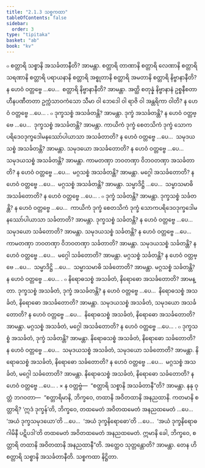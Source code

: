 ```yaml
---
title: "2.1.3 သစ္စကထာ"
tableOfContents: false
sidebar:
  order: 3
type: "tipitaka"
basket: "ab"
book: "kv"
---
```



<DynamicBreadcrumb />

<Division number="452" book="kv" e="ch" v="32" p="242">

<Paragraph number="1559" book="kv">
๐ စတ္တာရိ သစ္စာနိ အသင်္ခတာနီတိ? အာမန္တာ. စတ္တာရိ တာဏာနိ စတ္တာရိ လေဏာနိ စတ္တာရိ သရဏာနိ စတ္တာရိ ပရာယနာနိ စတ္တာရိ အစ္စုတာနိ စတ္တာရိ အမတာနိ စတ္တာရိ နိဗ္ဗာနာနီတိ? န ဟေဝံ ဝတ္တဗ္ဗေ …ပေ…  စတ္တာရိ နိဗ္ဗာနာနီတိ? အာမန္တာ. အတ္ထိ စတုန္နံ နိဗ္ဗာနာနံ ဥစ္စနီစတာ ဟီနပဏီတတာ ဥက္ကံသာဝကံသော သီမာ ဝါ ဘေဒေါ ဝါ ရာဇိ ဝါ အန္တရိကာ ဝါတိ? န ဟေဝံ ဝတ္တဗ္ဗေ …ပေ… .
</Paragraph>

<Paragraph number="1560" book="kv">
๐ ဒုက္ခသစ္စံ အသင်္ခတန္တိ? အာမန္တာ. ဒုက္ခံ အသင်္ခတန္တိ? န ဟေဝံ ဝတ္တဗ္ဗေ …ပေ…  ဒုက္ခသစ္စံ အသင်္ခတန္တိ? အာမန္တာ. ကာယိကံ ဒုက္ခံ စေတသိကံ ဒုက္ခံ သောကပရိဒေဝဒုက္ခဒေါမနဿော်ပါယာသာ အသင်္ခတာတိ? န ဟေဝံ ဝတ္တဗ္ဗေ …ပေ…  သမုဒယသစ္စံ အသင်္ခတန္တိ? အာမန္တာ. သမုဒယော အသင်္ခတောတိ? န ဟေဝံ ဝတ္တဗ္ဗေ …ပေ…  သမုဒယသစ္စံ အသင်္ခတန္တိ? အာမန္တာ. ကာမတဏှာ ဘဝတဏှာ ဝိဘဝတဏှာ အသင်္ခတာတိ? န ဟေဝံ ဝတ္တဗ္ဗေ …ပေ…  မဂ္ဂသစ္စံ အသင်္ခတန္တိ? အာမန္တာ. မဂ္ဂေါ အသင်္ခတောတိ? န ဟေဝံ ဝတ္တဗ္ဗေ …ပေ…  မဂ္ဂသစ္စံ အသင်္ခတန္တိ? အာမန္တာ. သမ္မာဒိဋ္ဌိ …ပေ…  သမ္မာသမာဓိ အသင်္ခတောတိ? န ဟေဝံ ဝတ္တဗ္ဗေ …ပေ… .
</Paragraph>

<Paragraph number="1561" book="kv">
๐ ဒုက္ခံ သင်္ခတန္တိ? အာမန္တာ. ဒုက္ခသစ္စံ သင်္ခတန္တိ? န ဟေဝံ ဝတ္တဗ္ဗေ …ပေ…  ကာယိကံ ဒုက္ခံ စေတသိကံ ဒုက္ခံ သောကပရိဒေဝဒုက္ခဒေါမနဿော်ပါယာသာ သင်္ခတာတိ? အာမန္တာ. ဒုက္ခသစ္စံ သင်္ခတန္တိ? န ဟေဝံ ဝတ္တဗ္ဗေ …ပေ…  သမုဒယော သင်္ခတောတိ? အာမန္တာ. သမုဒယသစ္စံ သင်္ခတန္တိ? န ဟေဝံ ဝတ္တဗ္ဗေ …ပေ…  ကာမတဏှာ ဘဝတဏှာ ဝိဘဝတဏှာ သင်္ခတာတိ? အာမန္တာ. သမုဒယသစ္စံ သင်္ခတန္တိ? န ဟေဝံ ဝတ္တဗ္ဗေ …ပေ…  မဂ္ဂေါ သင်္ခတောတိ? အာမန္တာ. မဂ္ဂသစ္စံ သင်္ခတန္တိ? န ဟေဝံ ဝတ္တဗ္ဗေ …ပေ…  သမ္မာဒိဋ္ဌိ …ပေ…  သမ္မာသမာဓိ သင်္ခတောတိ? အာမန္တာ. မဂ္ဂသစ္စံ သင်္ခတန္တိ? န ဟေဝံ ဝတ္တဗ္ဗေ …ပေ… .
</Paragraph>

</Division>
<Division number="453" book="kv" e="ch" v="32" p="243">

<Paragraph number="1562" book="kv">
๐ နိရောဓသစ္စံ အသင်္ခတံ, နိရောဓော အသင်္ခတောတိ? အာမန္တာ. ဒုက္ခသစ္စံ အသင်္ခတံ, ဒုက္ခံ အသင်္ခတန္တိ? န ဟေဝံ ဝတ္တဗ္ဗေ …ပေ…  နိရောဓသစ္စံ အသင်္ခတံ, နိရောဓော အသင်္ခတောတိ? အာမန္တာ. သမုဒယသစ္စံ အသင်္ခတံ, သမုဒယော အသင်္ခတောတိ? န ဟေဝံ ဝတ္တဗ္ဗေ …ပေ…  နိရောဓသစ္စံ အသင်္ခတံ, နိရောဓော အသင်္ခတောတိ? အာမန္တာ. မဂ္ဂသစ္စံ အသင်္ခတံ, မဂ္ဂေါ အသင်္ခတောတိ? န ဟေဝံ ဝတ္တဗ္ဗေ …ပေ… .
</Paragraph>

<Paragraph number="1563" book="kv">
๐ ဒုက္ခသစ္စံ အသင်္ခတံ, ဒုက္ခံ သင်္ခတန္တိ? အာမန္တာ. နိရောဓသစ္စံ အသင်္ခတံ, နိရောဓော သင်္ခတောတိ? န ဟေဝံ ဝတ္တဗ္ဗေ …ပေ…  သမုဒယသစ္စံ အသင်္ခတံ, သမုဒယော သင်္ခတောတိ? အာမန္တာ. နိရောဓသစ္စံ အသင်္ခတံ, နိရောဓော သင်္ခတောတိ? န ဟေဝံ ဝတ္တဗ္ဗေ …ပေ…  မဂ္ဂသစ္စံ အသင်္ခတံ, မဂ္ဂေါ သင်္ခတောတိ? အာမန္တာ. နိရောဓသစ္စံ အသင်္ခတံ, နိရောဓော သင်္ခတောတိ? န ဟေဝံ ဝတ္တဗ္ဗေ …ပေ… .
</Paragraph>

</Division>
<Division number="454" book="kv" e="ch" v="32" p="243">

<Paragraph number="1564" book="kv">
× န ဝတ္တဗ္ဗံ—  “စတ္တာရိ သစ္စာနိ အသင်္ခတာနီ”တိ? အာမန္တာ. နနု ဝုတ္တံ ဘဂဝတာ—  “စတ္တာရိမာနိ, ဘိက္ခဝေ, တထာနိ အဝိတထာနိ အနညထာနိ. ကတမာနိ စတ္တာရိ? ‘ဣဒံ ဒုက္ခန်’တိ, ဘိက္ခဝေ, တထမေတံ အဝိတထမေတံ အနညထမေတံ …ပေ…  ‘အယံ ဒုက္ခသမုဒယော’တိ …ပေ…  ‘အယံ ဒုက္ခနိရောဓော’တိ …ပေ…  ‘အယံ ဒုက္ခနိရောဓဂါမိနီ ပဋိပဒါ’တိ တထမေတံ အဝိတထမေတံ အနညထမေတံ. ဣမာနိ ခေါ, ဘိက္ခဝေ, စတ္တာရိ တထာနိ အဝိတထာနိ အနညထာနီ”တိ. အတ္ထေဝ သုတ္တန္တောတိ? အာမန္တာ. တေန ဟိ စတ္တာရိ သစ္စာနိ အသင်္ခတာနီတိ.

</Paragraph>
</Division>

<Paragraph number="1565" type="center" book="kv">
သစ္စကထာ နိဋ္ဌိတာ.
</Paragraph>